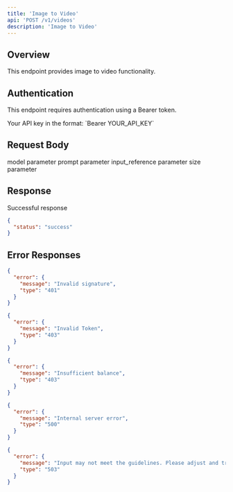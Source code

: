 ```yaml
---
title: 'Image to Video'
api: 'POST /v1/videos'
description: 'Image to Video'
---
```


## Overview

This endpoint provides image to video functionality.

## Authentication

This endpoint requires authentication using a Bearer token.

<ParamField header="Authorization" type="string" required default="sk-***********">
  Your API key in the format: `Bearer YOUR_API_KEY`
</ParamField>

## Request Body

<ParamField body="model" type="string" required default="sora-2">
  model parameter
</ParamField>

<ParamField body="prompt" type="string" required default="The character walks slowly and then sits on the ground">
  prompt parameter
</ParamField>

<ParamField body="input_reference" type="string" required default="/Users/Downloads/20251014-010839.jpeg">
  input_reference parameter
</ParamField>

<ParamField body="size" type="string" required default="720x1280">
  size parameter
</ParamField>

## Response

<ResponseField name="Success" type="200">
  Successful response

```json
{
  "status": "success"
}
```
</ResponseField>

## Error Responses

<ResponseExample>

```json 401 - Invalid signature
{
  "error": {
    "message": "Invalid signature",
    "type": "401"
  }
}
```

```json 403 - Invalid Token
{
  "error": {
    "message": "Invalid Token",
    "type": "403"
  }
}
```

```json 403 - Insufficient balance
{
  "error": {
    "message": "Insufficient balance",
    "type": "403"
  }
}
```

```json 500 - Internal server error
{
  "error": {
    "message": "Internal server error",
    "type": "500"
  }
}
```

```json 503 - Content policy violation
{
  "error": {
    "message": "Input may not meet the guidelines. Please adjust and try again.",
    "type": "503"
  }
}
```

</ResponseExample>

